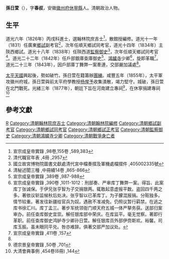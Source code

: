 '''孫日萱'''（{{bd|？||1855年||Sun孫}}），字'''春叔'''，安徽[[徽州府|徽州府]][[休寧縣|休寧縣]]人。清朝政治人物。

== 生平 ==
道光六年（1826年）丙戌科進士，選翰林院庶吉士<ref>宣宗成皇帝實錄 ,98卷,155卷 ,589,383</ref>，散館授編修。道光十一年（1831）任廣東[[鄉試|鄉試]]副考官<ref>清代職官年表 ,4冊 ,2957</ref>，次年任順天鄉試同考官，道光十四年（1834年）主陝西鄉試。道光十八年（1838年）任陝西道[[監察御史|監察御史]]<ref>國立故宮博物院圖書文獻處清代宮中檔奏摺及軍機處檔摺件 ,405002335號</ref>，次年任順天鄉試同考官<ref>清秘述聞三種 ,中冊續14卷 ,865-866</ref>。道光二十二年（1842年）任戶部銀庫查庫御史<ref>宣宗成皇帝實錄 ,389卷 ,987-988</ref>、[[鴻臚寺|鴻臚寺]]少卿<ref name="shilu">宣宗成皇帝實錄 ,390卷 ,1011-1012：刑部奏、严审库丁舞弊一案。得旨、此案库丁张诚保。于伊兄张亨智为子交捐银两。辄敢起意虚报平数。盗回四千两之多。著依议斩监候秋后处决。张亨智以已革库丁。为子朦混报捐。分赃独多。情节较重。著发往新疆给官兵为奴。遇赦不准减免。仍照议暂行羁禁。在逃之库书徐汇川。库丁孟三。著步军统领衙门顺天府五城一体严拏务获。送部归案审办。前任查库御史宜崇。解任银库部中荣庆。在库监平。毫无觉察。著即行革职。前任查库御史鸿胪寺少卿孙日萱。解任银库员外部伊赍斯欢。裕馨。司库玉振。虽未眼同平兑。咎亦难辞。俱著交部严加议处。</ref>，旋即革職<ref>宣宗成皇帝實錄 ,411卷 ,157</ref>。道光二十三年（1843年），因戶部庫丁舞弊一案牽連，交部嚴加議處<ref name="shilu" />。

[[太平天國|太平天國]]興起後，勢如破竹。孫日萱在籍籌辦[[團練|團練]]。咸豐五年（1855年），太平軍攻徽州府城，孫日萱與前太平府學教授[[杨惺予|杨惺予]]收集潰散，竭力堅守。城破，孫日萱在北門戰死。光緒三年（1877年），朝廷下旨在河南建立專祠<ref>德宗景皇帝實錄 ,50卷 ,701</ref>，在休寧捐建專祠<ref>大清會典事例 ,454卷(6冊) ,144</ref>

==參考文獻==
{{reflist|2}}

{{道光六年丙戌科殿試金榜}}

{{Authority control}}

{{DEFAULTSORT:Sun孫}}
[[Category:孙姓|R]]
[[Category:清朝翰林院庶吉士|Category:清朝翰林院庶吉士]]
[[Category:清朝翰林院編修|Category:清朝翰林院編修]]
[[Category:清朝鄉試副考官|Category:清朝鄉試副考官]]
[[Category:清朝鄉試同考官|Category:清朝鄉試同考官]]
[[Category:清朝鄉試正考官|Category:清朝鄉試正考官]]
[[Category:清朝監察御史|Category:清朝監察御史]]
[[Category:清朝鴻臚寺少卿|Category:清朝鴻臚寺少卿]]
[[Category:清朝戰爭身亡者|Category:清朝戰爭身亡者]]